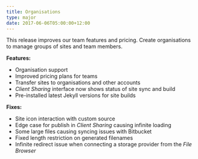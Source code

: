```yaml
---
title: Organisations
type: major
date: 2017-06-06T05:00:00+12:00
---
```



This release improves our team features and pricing. Create organisations to manage groups of sites and team members.

**Features:**

* Organisation support
* Improved pricing plans for teams
* Transfer sites to organisations and other accounts
* *Client Sharing* interface now shows status of site sync and build
* Pre-installed latest Jekyll versions for site builds

**Fixes:**

* Site icon interaction with custom source
* Edge case for publish in *Client Sharing* causing infinite loading
* Some large files causing syncing issues with Bitbucket
* Fixed length restriction on generated filenames
* Infinite redirect issue when connecting a storage provider from the *File Browser*